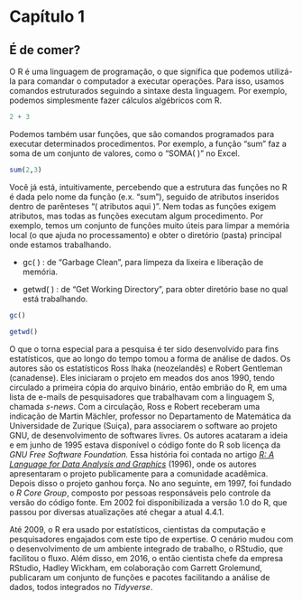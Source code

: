 # Capítulo 1 {.unnumbered}

## É de comer?

O R é uma linguagem de programação, o que significa que podemos utilizá-la para comandar o computador a executar operações. Para isso, usamos comandos estruturados seguindo a sintaxe desta linguagem. Por exemplo, podemos simplesmente fazer cálculos algébricos com R.

```r
2 + 3
```

Podemos também usar funções, que são comandos programados para executar determinados procedimentos. Por exemplo, a função "sum" faz a soma de um conjunto de valores, como o "SOMA( )" no Excel.

```r
sum(2,3)
```

Você já está, intuitivamente, percebendo que a estrutura das funções no R é dada pelo nome da função (e.x. "sum"), seguido de atributos inseridos dentro de parênteses "( atributos aqui )". Nem todas as funções exigem atributos, mas todas as funções executam algum procedimento. Por exemplo, temos um conjunto de funções muito úteis para limpar a memória local (o que ajuda no processamento) e obter o diretório (pasta) principal onde estamos trabalhando.

-   gc( ) : de "Garbage Clean", para limpeza da lixeira e liberação de memória.

-   getwd( ) : de "Get Working Directory", para obter diretório base no qual está trabalhando.

```r
gc()

getwd()
```

O que o torna especial para a pesquisa é ter sido desenvolvido para fins estatísticos, que ao longo do tempo tomou a forma de análise de dados. Os autores são os estatísticos Ross Ihaka (neozelandês) e Robert Gentleman (canadense). Eles iniciaram o projeto em meados dos anos 1990, tendo circulado a primeira cópia do arquivo binário, então embrião do R, em uma lista de e-mails de pesquisadores que trabalhavam com a linguagem S, chamada *s-news*. Com a circulação, Ross e Robert receberam uma indicação de Martin Mächler, professor no Departamento de Matemática da Universidade de Zurique (Suiça), para associarem o software ao projeto GNU, de desenvolvimento de softwares livres. Os autores acataram a ideia e em junho de 1995 estava disponível o código fonte do R sob licença da *GNU Free Software Foundation.* Essa história foi contada no artigo [*R: A Language for Data Analysis and Graphics*](https://www.tandfonline.com/doi/abs/10.1080/10618600.1996.10474713) (1996), onde os autores apresentaram o projeto publicamente para a comunidade acadêmica. Depois disso o projeto ganhou força. No ano seguinte, em 1997, foi fundado o *R Core Group*, composto por pessoas responsáveis pelo controle da versão do código fonte. Em 2002 foi disponibilizada a versão 1.0 do R, que passou por diversas atualizações até chegar a atual 4.4.1.

Até 2009, o R era usado por estatísticos, cientistas da computação e pesquisadores engajados com este tipo de expertise. O cenário mudou com o desenvolvimento de um ambiente integrado de trabalho, o RStudio, que facilitou o fluxo. Além disso, em 2016, o então cientista chefe da empresa RStudio, Hadley Wickham, em colaboração com Garrett Grolemund, publicaram um conjunto de funções e pacotes facilitando a análise de dados, todos integrados no *Tidyverse*.
